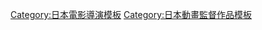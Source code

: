 {{Navbox
|name = 石塚敦子執導作品
|title = [[石塚敦子]]執導作品
|listclass = hlist hlist-hyphen
|group1 = 電視動畫
|list1 ={{Navbox|child
|group1 = 2000年代
|list1 = 
* [[青色文學系列]]「[[蜘蛛之絲]]」（2009年）
* 青色文學系列「[[地獄變]]」（2009年）
|group2 = 2010年代
|list2 = 
* [[櫻花莊的寵物女孩]]（2012年－2013年）
* [[NO GAME NO LIFE 遊戲人生]]（2014年）
* [[花舞少女]]（2014年）
* [[疾走王子|疾走王子 Alternative]]（2016年）
* [[比宇宙更遠的地方]]（2018年）
}}
|group2 = OVA
|list2 = [[邪惡力量|SUPERNATURAL：THE ANIMATION]]（2011年）
|group3 = 電影動畫
|list3 = 
* [[NO GAME NO LIFE 遊戲人生|NO GAME NO LIFE-ZERO- 遊戲人生 -零-]]（2017年）
* [[再見了，Don Glees]]（2021年，導演、編劇）
|group4 = 其他媒體
|list4 = [[女神異聞錄4|女神異聞錄4 黃金版]]<sup>1</sup>（2012年）- [[女神異聞錄4 終極深夜鬥技場]]<sup>2</sup>（2012年）
|below=
1: 開場動畫部分 2: 動畫部分
}}
<noinclude>
{{DEFAULTSORT:Ishizuka Atsuko}}
[[Category:日本電影導演模板]]
[[Category:日本動畫監督作品模板]]
</noinclude>
